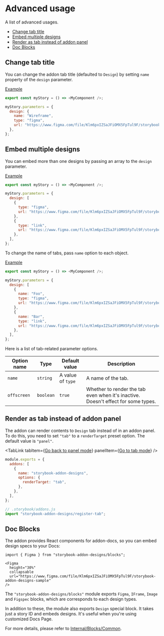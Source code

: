 


# Advanced usage

<Subtitle>A list of advanced usages.</Subtitle>

- [Change tab title](#change-tab-title)
- [Embed multiple designs](#embed-multiple-designs)
- [Render as tab instead of addon panel](#render-as-tab-instead-of-addon-panel)
- [Doc Blocks](#doc-blocks)

## Change tab title

You can change the addon tab title (defaulted to `Design`) by setting `name` property of the `design` parameter.

[Example](/?path=/story/docs-advanced-usage--set-tab-name)

```js
export const myStory = () => <MyComponent />;

myStory.parameters = {
  design: {
    name: "Wireframe",
    type: "figma",
    url: "https://www.figma.com/file/Klm6pxIZSaJFiOMX5FpTul9F/storybook-addon-designs-sample",
  },
};
```

## Embed multiple designs

You can embed more than one designs by passing an array to the `design` parameter.

[Example](/?path=/story/docs-advanced-usage--embed-multiple-designs)

```js
export const myStory = () => <MyComponent />;

myStory.parameters = {
  design: [
    {
      type: "figma",
      url: "https://www.figma.com/file/Klm6pxIZSaJFiOMX5FpTul9F/storybook-addon-designs-sample",
    },
    {
      type: "link",
      url: "https://www.figma.com/file/Klm6pxIZSaJFiOMX5FpTul9F/storybook-addon-designs-sample",
    },
  ],
};
```

To change the name of tabs, pass `name` option to each object.

[Example](/?path=/story/docs-advanced-usage--set-tab-names)

```js
export const myStory = () => <MyComponent />;

myStory.parameters = {
  design: [
    {
      name: "Foo",
      type: "figma",
      url: "https://www.figma.com/file/Klm6pxIZSaJFiOMX5FpTul9F/storybook-addon-designs-sample",
    },
    {
      name: "Bar",
      type: "link",
      url: "https://www.figma.com/file/Klm6pxIZSaJFiOMX5FpTul9F/storybook-addon-designs-sample",
    },
  ],
};
```

Here is a list of tab-related parameter options.

| Option name | Type      | Default value     | Description                                                                       |
| ----------- | --------- | ----------------- | --------------------------------------------------------------------------------- |
| `name`      | `string`  | A value of `type` | A name of the tab.                                                                |
| `offscreen` | `boolean` | `true`            | Whether to render the tab even when it's inactive. Doesn't effect for some types. |

## Render as tab instead of addon panel

The addon can render contents to `Design` tab instead of in an addon panel.
To do this, you need to set `"tab"` to a `renderTarget` preset option.
The default value is `"panel"`.

<TabLink
  tabItem={<a href="/">Go back to panel mode</a>}
  panelItem={<a href="/tab/">Go to tab mode</a>}
/>

<TabsState initial="mainjs">
  <div id="mainjs" title="main.js"><div>

```js
module.exports = {
  addons: [
    {
      name: "storybook-addon-designs",
      options: {
        renderTarget: "tab",
      },
    },
  ],
};
```

  </div></div>
  <div id="addonsjs" title="addons.js (legacy)"><div>

```js
// .storybook/addons.js
import "storybook-addon-designs/register-tab";
```

  </div></div>
</TabsState>

## Doc Blocks

The addon provides React components for addon-docs, so you can embed design specs to your Docs:

```mdx
import { Figma } from "storybook-addon-designs/blocks";

<Figma
  height="30%"
  collapsable
  url="https://www.figma.com/file/Klm6pxIZSaJFiOMX5FpTul9F/storybook-addon-designs-sample"
/>
```

<Figma
  height="30%"
  collapsable
  url="https://www.figma.com/file/Klm6pxIZSaJFiOMX5FpTul9F/storybook-addon-designs-sample"
/>

The `"storybook-addon-designs/blocks"` module exports `Figma`, `IFrame`, `Image` and `Figspec` blocks, which are corresponds to each design types.

In addition to these, the module also exports `Design` special block.
It takes just a story ID and embeds designs.
It's useful when you're using customized Docs Page.

For more details, please refer to [Internal/Blocks/Common](/?path=/docs/internal-blocks-common--page).
